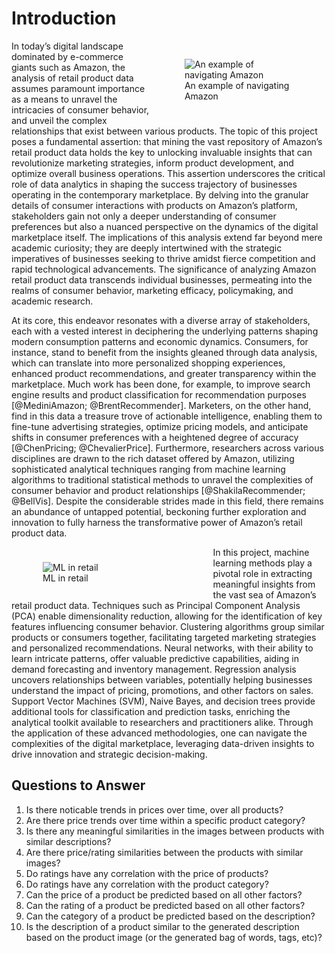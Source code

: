 # Introduction

::: {style="width:100%;"}
::: {style="float:right; width:50%; padding:3%"}
![An example of navigating Amazon](images/amazon_screenshot.png)
:::
:::

In today's digital landscape dominated by e-commerce giants such as Amazon, the analysis of retail product data assumes paramount importance as a means to unravel the intricacies of consumer behavior, and unveil the complex relationships that exist between various products. The topic of this project poses a fundamental assertion: that mining the vast repository of Amazon's retail product data holds the key to unlocking invaluable insights that can revolutionize marketing strategies, inform product development, and optimize overall business operations. This assertion underscores the critical role of data analytics in shaping the success trajectory of businesses operating in the contemporary marketplace. By delving into the granular details of consumer interactions with products on Amazon's platform, stakeholders gain not only a deeper understanding of consumer preferences but also a nuanced perspective on the dynamics of the digital marketplace itself. The implications of this analysis extend far beyond mere academic curiosity; they are deeply intertwined with the strategic imperatives of businesses seeking to thrive amidst fierce competition and rapid technological advancements. The significance of analyzing Amazon retail product data transcends individual businesses, permeating into the realms of consumer behavior, marketing efficacy, policymaking, and academic research.

At its core, this endeavor resonates with a diverse array of stakeholders, each with a vested interest in deciphering the underlying patterns shaping modern consumption patterns and economic dynamics. Consumers, for instance, stand to benefit from the insights gleaned through data analysis, which can translate into more personalized shopping experiences, enhanced product recommendations, and greater transparency within the marketplace. Much work has been done, for example, to improve search engine results and product classification for recommendation purposes [@MediniAmazon; @BrentRecommender]. Marketers, on the other hand, find in this data a treasure trove of actionable intelligence, enabling them to fine-tune advertising strategies, optimize pricing models, and anticipate shifts in consumer preferences with a heightened degree of accuracy [@ChenPricing; @ChevalierPrice]. Furthermore, researchers across various disciplines are drawn to the rich dataset offered by Amazon, utilizing sophisticated analytical techniques ranging from machine learning algorithms to traditional statistical methods to unravel the complexities of consumer behavior and product relationships [@ShakilaRecommender; @BellVis]. Despite the considerable strides made in this field, there remains an abundance of untapped potential, beckoning further exploration and innovation to fully harness the transformative power of Amazon's retail product data.

::: {style="width:100%;"}
::: {style="float:left; width:60%; padding:2%"}
![ML in retail](images/ml_retail.jpg)
:::
:::

In this project, machine learning methods play a pivotal role in extracting meaningful insights from the vast sea of Amazon's retail product data. Techniques such as Principal Component Analysis (PCA) enable dimensionality reduction, allowing for the identification of key features influencing consumer behavior. Clustering algorithms group similar products or consumers together, facilitating targeted marketing strategies and personalized recommendations. Neural networks, with their ability to learn intricate patterns, offer valuable predictive capabilities, aiding in demand forecasting and inventory management. Regression analysis uncovers relationships between variables, potentially helping businesses understand the impact of pricing, promotions, and other factors on sales. Support Vector Machines (SVM), Naive Bayes, and decision trees provide additional tools for classification and prediction tasks, enriching the analytical toolkit available to researchers and practitioners alike. Through the application of these advanced methodologies, one can navigate the complexities of the digital marketplace, leveraging data-driven insights to drive innovation and strategic decision-making.

## Questions to Answer

1. Is there noticable trends in prices over time, over all products?
2. Are there price trends over time within a specific product category?
3. Is there any meaningful similarities in the images between products with similar descriptions?
4. Are there price/rating similarities between the products with similar images?
5. Do ratings have any correlation with the price of products?
6. Do ratings have any correlation with the product category?
7. Can the price of a product be predicted based on all other factors?
8. Can the rating of a product be predicted based on all other factors?
9. Can the category of a product be predicted based on the description?
10. Is the description of a product similar to the generated description based on the product image (or the generated bag of words, tags, etc)?



